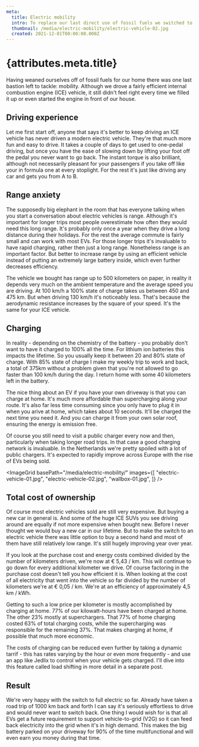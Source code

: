 ```yaml
---
meta:
  title: Electric mobility
  intro: To replace our last direct use of fossil fuels we switched to an EV.
  thumbnail: /media/electric-mobility/electric-vehicle-02.jpg
  created: 2021-12-01T00:00:00.000Z
---
```



# {attributes.meta.title}

Having weaned ourselves off of fossil fuels for our home there was one last bastion left to tackle: mobility. Although we drove a fairly efficient internal combustion engine (ICE) vehicle, it still didn't feel right every time we filled it up or even started the engine in front of our house.

## Driving experience

Let me first start off, anyone that says it's better to keep driving an ICE vehicle has never driven a modern electric vehicle. They're that much more fun and easy to drive. It takes a couple of days to get used to one-pedal driving, but once you have the ease of slowing down by lifting your foot off the pedal you never want to go back. The instant torque is also brilliant, although not necessarily pleasant for your passengers if you take off like your in formula one at every stoplight. For the rest it's just like driving any car and gets you from A to B.

## Range anxiety

The supposedly big elephant in the room that has everyone talking when you start a conversation about electric vehicles is range. Although it's important for longer trips most people overestimate how often they would need this long range. It's probably only once a year when they drive a long distance during their holidays. For the rest the average commute is fairly small and can work with most EVs. For those longer trips it's invaluable to have rapid charging, rather then just a long range. Nonetheless range is an important factor. But better to increase range by using an efficient vehicle instead of putting an extremely large battery inside, which even further decreases efficiency.

The vehicle we bought has range up to 500 kilometers on paper, in reality it depends very much on the ambient temperature and the average speed you are driving. At 100 km/h a 100% state of charge takes us between 450 and 475 km. But when driving 130 km/h it's noticeably less. That's because the aerodynamic resistance increases by the square of your speed. It's the same for your ICE vehicle.

## Charging

In reality - depending on the chemistry of the battery - you probably don't want to have it charged to 100% all the time. For lithium ion batteries this impacts the lifetime. So you usually keep it between 20 and 80% state of charge. With 85% state of charge I make my weekly trip to work and back, a total of 375km without a problem given that you're not allowed to go faster than 100 km/h during the day. I return home with some 40 kilometers left in the battery.

The nice thing about an EV if you have your own driveway is that you can charge at home. It's much more affordable than supercharging along your route. It's also far less time consuming since you only have to plug it in when you arive at home, which takes about 10 seconds. It'll be charged the next time you need it. And you can charge it from your own solar roof, ensuring the energy is emission free.

Of course you still need to visit a public charger every now and then, particularly when taking longer road trips. In that case a good charging network is invaluable. In the Netherlands we're pretty spoiled with a lot of public chargers. It's expected to rapidly improve across Europe with the rise of EVs being sold.

<ImageGrid basePath="/media/electric-mobility/" images={[
  "electric-vehicle-01.jpg",
  "electric-vehicle-02.jpg",
  "wallbox-01.jpg",
]} />

## Total cost of ownership

Of course most electric vehicles sold are still very expensive. But buying a new car in general is. And some of the huge ICE SUVs you see driving around are equally if not more expensive when bought new. Before I never thought we would buy a new car in our lifetime. But to make the switch to an electric vehicle there was little option to buy a second hand and most of them have still relatively low range. It's still hugely improving year over year.

If you look at the purchase cost and energy costs combined divided by the number of kilometers driven, we're now at € 5,43 / km. This will continue to go down for every additional kilometer we drive. Of course factoring in the purchase cost doesn't tell you how efficient it is. When looking at the cost of all electricity that went into the vehicle so far divided by the number of kilometers we're at € 0,05 / km. We're at an efficiency of approximately 4,5 km / kWh.

Getting to such a low price per kilometer is mostly accomplished by charging at home. 77% of our kilowatt-hours have been charged at home. The other 23% mostly at superchargers. That 77% of home charging costed 63% of total charging costs, while the supercharging was responsible for the remaining 37%. That makes charging at home, if possible that much more economic.

The costs of charging can be reduced even further by taking a dynamic tarrif - this has rates varying by the hour or even more frequently - and use an app like Jedlix to control when your vehicle gets charged. I'll dive into this feature called load shifting in more detail in a separate post.

## Result

We're very happy with the switch to full electric so far. Already have taken a road trip of 1000 km back and forth I can say it's seriously effortless to drive and would never want to switch back. One thing I would wish for is that all EVs get a future requirement to support vehicle-to-grid (V2G) so it can feed back electricity into the grid when it's in high demand. This makes the big battery parked on your driveway for 90% of the time multifunctional and will even earn you money during that time.

<Outlet />